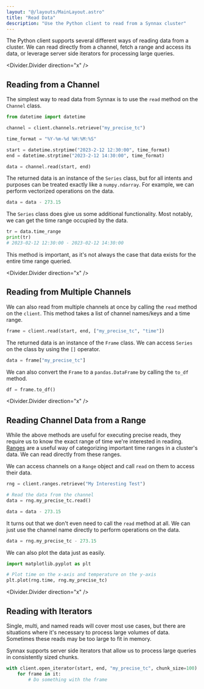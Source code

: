 ```yaml
---
layout: "@/layouts/MainLayout.astro"
title: "Read Data"
description: "Use the Python client to read from a Synnax cluster"
---
```


The Python client supports several different ways of reading data from a cluster. We can 
read directly from a channel, fetch a range and access its data, or leverage server
side iterators for processing large queries.

<Divider.Divider direction="x" />

## Reading from a Channel

The simplest way to read data from Synnax is to use the `read` method on the `Channel`
class. 

```python
from datetime import datetime

channel = client.channels.retrieve("my_precise_tc")

time_format = "%Y-%m-%d %H:%M:%S"

start = datetime.strptime("2023-2-12 12:30:00", time_format)
end = datetime.strptime("2023-2-12 14:30:00", time_format)

data = channel.read(start, end)
```

The returned data is an instance of the `Series` class, but for all intents and purposes
can be treated exactly like a `numpy.ndarray`. For example, we can perform vectorized
operations on the data.

```python
data = data - 273.15
```

The `Series` class does give us some additional functionality. Most notably, we can
get the time range occupied by the data.

```python
tr = data.time_range
print(tr)
# 2023-02-12 12:30:00 - 2023-02-12 14:30:00
```

This method is important, as it's not always the case that data exists for the entire
time range queried.

<Divider.Divider direction="x" />

## Reading from Multiple Channels

We can also read from multiple channels at once by calling the `read` method on the
`client`.  This method takes a list of channel names/keys and a time range.

```python
frame = client.read(start, end, ["my_precise_tc", "time"])
```

The returned data is an instance of the `Frame` class. We can access `Series` on the
class by using the `[]` operator.

```python
data = frame["my_precise_tc"]
```

We can also convert the `Frame` to a `pandas.DataFrame` by calling the `to_df`
method.

```python
df = frame.to_df()
```

<Divider.Divider direction="x" />

## Reading Channel Data from a Range

While the above methods are useful for executing precise reads, they require us to know
the exact range of time we're interested in reading. [Ranges](ranges)
are a useful way of categorizing important time ranges in a cluster's data. We can read
directly from these ranges.

We can access channels on a `Range` object and call `read` on them to access their data.

```python
rng = client.ranges.retrieve("My Interesting Test")

# Read the data from the channel
data = rng.my_precise_tc.read()

data = data - 273.15
```

It turns out that we don't even need to call the `read` method at all. We can just use
the channel name directly to perform operations on the data.

```python
data = rng.my_precise_tc - 273.15
```

We can also plot the data just as easily.

```python
import matplotlib.pyplot as plt

# Plot time on the x-axis and temperature on the y-axis
plt.plot(rng.time, rng.my_precise_tc)
```
<Divider.Divider direction="x" />

## Reading with Iterators

Single, multi, and named reads will cover most use cases, but there are situations where 
it's necessary to process large volumes of data. Sometimes these reads may be too large
to fit in memory.

Synnax supports server side iterators that allow us to process large queries in 
consistently sized chunks.

```python
with client.open_iterator(start, end, "my_precise_tc", chunk_size=100) as it:
    for frame in it:
        # Do something with the frame
```

